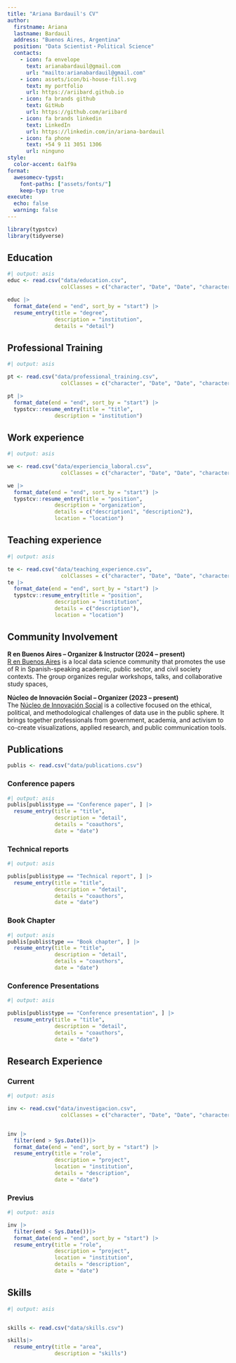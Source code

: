 ```yaml
---
title: "Ariana Bardauil's CV"
author:
  firstname: Ariana
  lastname: Bardauil
  address: "Buenos Aires, Argentina"
  position: "Data Scientist・Political Science"
  contacts:
    - icon: fa envelope
      text: arianabardauil@gmail.com
      url: "mailto:arianabardauil@gmail.com"
    - icon: assets/icon/bi-house-fill.svg
      text: my portfolio
      url: https://ariibard.github.io
    - icon: fa brands github
      text: GitHub
      url: https://github.com/ariibard
    - icon: fa brands linkedin
      text: LinkedIn
      url: https://linkedin.com/in/ariana-bardauil
    - icon: fa phone
      text: +54 9 11 3051 1306
      url: ninguno 
style:
  color-accent: 6a1f9a
format:
  awesomecv-typst:
    font-paths: ["assets/fonts/"]
    keep-typ: true
execute: 
  echo: false
  warning: false
---
```

```r
library(typstcv)
library(tidyverse)
```

## Education

```r
#| output: asis
educ <- read.csv("data/education.csv",
                 colClasses = c("character", "Date", "Date", "character", "character"))

educ |>
  format_date(end = "end", sort_by = "start") |>
  resume_entry(title = "degree",
               description = "institution",
               details = "detail")
```

## Professional Training

```r
#| output: asis

pt <- read.csv("data/professional_training.csv",
                 colClasses = c("character", "Date", "Date", "character", "character"))

pt |>
  format_date(end = "end", sort_by = "start") |>
  typstcv::resume_entry(title = "title",
               description = "institution")
```

## Work experience

```r
#| output: asis

we <- read.csv("data/experiencia_laboral.csv",
                 colClasses = c("character", "Date", "Date", "character", "character", "character"))

we |>
  format_date(end = "end", sort_by = "start") |>
  typstcv::resume_entry(title = "position",
               description = "organization",
               details = c("description1", "description2"),
               location = "location")
```

## Teaching experience

```r
#| output: asis

te <- read.csv("data/teaching_experience.csv",
                 colClasses = c("character", "Date", "Date", "character", "character", "character")) 
te |>
  format_date(end = "end", sort_by = "start") |>
  typstcv::resume_entry(title = "position",
               description = "institution",
               details = c("description"),
               location = "location")
```


## Community Involvement

**R en Buenos Aires – Organizer & Instructor (2024 – present)**  
[R en Buenos Aires](https://github.com/renbaires) is a local data science community that promotes the use of R in Spanish-speaking academic, public sector, and civil society contexts. The group organizes regular workshops, talks, and collaborative study spaces, 


**Núcleo de Innovación Social – Organizer (2023 – present)**  
The [Núcleo de Innovación Social](https://nucleodeinnovacionsocial.com.ar/) is a collective focused on the ethical, political, and methodological challenges of data use in the public sphere. It brings together professionals from government, academia, and activism to co-create visualizations, applied research, and public communication tools.

## Publications

```r
publis <- read.csv("data/publications.csv")
```

### Conference papers

```r
#| output: asis
publis[publis$type == "Conference paper", ] |>
  resume_entry(title = "title",
               description = "detail",
               details = "coauthors",
               date = "date")
```

### Technical reports

```r
#| output: asis

publis[publis$type == "Technical report", ] |>
  resume_entry(title = "title",
               description = "detail",
               details = "coauthors",
               date = "date")
```

### Book Chapter

```r
#| output: asis
publis[publis$type == "Book chapter", ] |>
  resume_entry(title = "title",
               description = "detail",
               details = "coauthors",
               date = "date")
```


### Conference Presentations

```r
#| output: asis

publis[publis$type == "Conference presentation", ] |>
  resume_entry(title = "title",
               description = "detail",
               details = "coauthors",
               date = "date")
```

## Research Experience

### Current

```r
#| output: asis

inv <- read.csv("data/investigacion.csv",
                 colClasses = c("character", "Date", "Date", "character", "character", "character", "character")) 


inv |> 
  filter(end > Sys.Date())|>
  format_date(end = "end", sort_by = "start") |>
  resume_entry(title = "role",
               description = "project",
               location = "institution",
               details = "description",
               date = "date") 
```

### Previus

```r
#| output: asis

inv |> 
  filter(end < Sys.Date())|>
  format_date(end = "end", sort_by = "start") |>
  resume_entry(title = "role",
               description = "project",
               location = "institution",
               details = "description",
               date = "date")

```


## Skills

```r
#| output: asis


skills <- read.csv("data/skills.csv") 

skills|>
  resume_entry(title = "area",
               description = "skills")
```